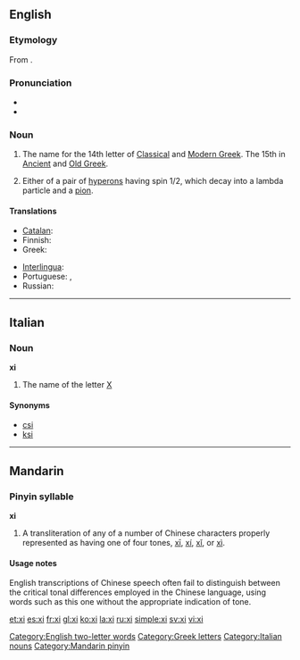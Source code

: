 {{letter_disp2|nu|[[image:Greek_uc_xi.png|50px]][[image:Greek_lc_xi.png|30px]] |omicron|ξι|Ξ|ξ}}
{{also|XI|xī|xí|xǐ|xì}}
==English==

===Etymology===
From {{etyl|grc}} '''{{polytonic|[[ξεῖ]], [[ξῖ]]}}'''.

===Pronunciation===
* {{audio|en-us-xi.ogg|Audio (US)}}
* {{rhymes|aɪ}}

===Noun===
{{en-noun}}

# The name for the 14th letter of [[Classical Greek|Classical]] and [[Modern Greek]].  The 15th in [[Ancient Greek|Ancient]] and [[Old Greek]].
# {{particles}} Either of a pair of [[hyperons]] having spin 1/2, which decay into a lambda particle and a [[pion]].

====Translations====
{{trans-top|Greek letter}}
* [[Catalan]]: {{t-|ca|ksi|f}}
* Finnish: {{t+|fi|ksii}}
* Greek: {{t+|el|ξι|n|sc=Grek}}
{{trans-mid}}
* [[Interlingua]]: {{t-|ia|xi|xs=Interlingua}}
* Portuguese: {{t-|pt|xi|m}}, {{t-|pt|csi|m}}
* Russian: {{t-|ru|кси|tr=ksi|sc=Cyrl}}
{{trans-bottom}}

[[Category:English two-letter words]]
[[Category:Greek letters]]

----

==Italian==

===Noun===
'''xi''' {{m|f|inv}}

# The name of the letter [[X]]

====Synonyms====
* [[csi]]
* [[ksi]]

[[Category:Italian nouns]]

----

==Mandarin==

===Pinyin syllable===
'''xi'''

# A transliteration of any of a number of Chinese characters properly represented as having one of four tones, [[xī]], [[xí]], [[xǐ]], or [[xì]].

====Usage notes====
English transcriptions of Chinese speech often fail to distinguish between the critical tonal differences employed in the Chinese language, using words such as this one without the appropriate indication of tone.

[[Category:Mandarin pinyin]]

[[et:xi]]
[[es:xi]]
[[fr:xi]]
[[gl:xi]]
[[ko:xi]]
[[la:xi]]
[[ru:xi]]
[[simple:xi]]
[[sv:xi]]
[[vi:xi]]